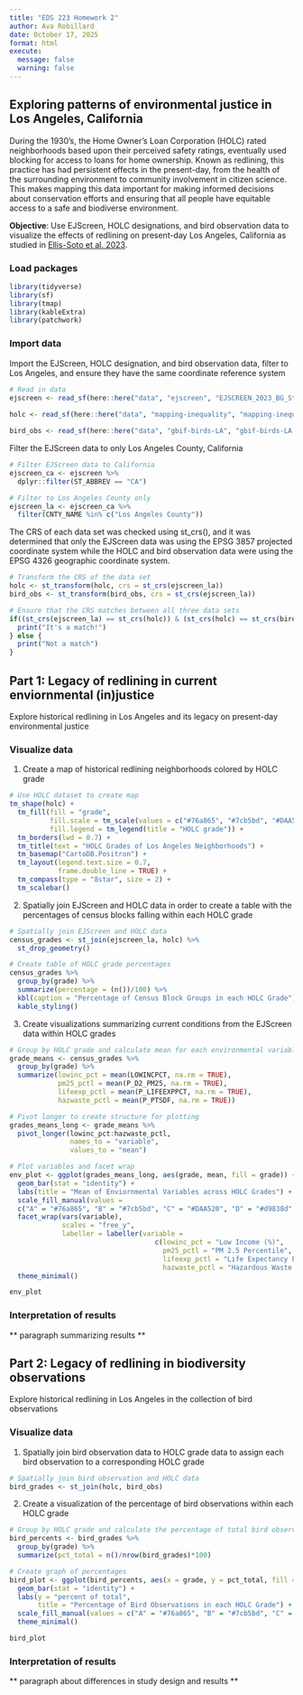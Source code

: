 ```yaml
---
title: "EDS 223 Homework 2"
author: Ava Robillard
date: October 17, 2025
format: html
execute:
  message: false
  warning: false
---
```


## Exploring patterns of environmental justice in Los Angeles, California

During the 1930's, the Home Owner's Loan Corporation (HOLC) rated neighborhoods based upon their perceived safety ratings, eventually used blocking for access to loans for home ownership. Known as redlining, this practice has had persistent effects in the present-day, from the health of the surrounding environment to community involvement in citizen science. This makes mapping this data important for making informed decisions about conservation efforts and ensuring that all people have equitable access to a safe and biodiverse environment.

**Objective**: Use EJScreen, HOLC designations, and bird observation data to visualize the effects of redlining on present-day Los Angeles, California as studied in [Ellis-Soto et al. 2023](https://ecoevorxiv.org/repository/view/3736/).

### Load packages
```r
library(tidyverse)
library(sf)
library(tmap)
library(kableExtra)
library(patchwork)
```

### Import data
Import the EJScreen, HOLC designation, and bird observation data, filter to Los Angeles, and ensure they have the same coordinate reference system
```r
# Read in data
ejscreen <- read_sf(here::here("data", "ejscreen", "EJSCREEN_2023_BG_StatePct_with_AS_CNMI_GU_VI.gdb")) 
  
holc <- read_sf(here::here("data", "mapping-inequality", "mapping-inequality-los-angeles.json"))

bird_obs <- read_sf(here::here("data", "gbif-birds-LA", "gbif-birds-LA.shp"))
```

Filter the EJScreen data to only Los Angeles County, California
```r
# Filter EJScreen data to California
ejscreen_ca <- ejscreen %>%
  dplyr::filter(ST_ABBREV == "CA") 

# Filter to Los Angeles County only
ejscreen_la <- ejscreen_ca %>%
  filter(CNTY_NAME %in% c("Los Angeles County")) 
```

The CRS of each data set was checked using st_crs(), and it was determined that only the EJScreen data was using the EPSG 3857 projected coordinate system while the HOLC and bird observation data were using the EPSG 4326 geographic coordinate system.
```r
# Transform the CRS of the data set
holc <- st_transform(holc, crs = st_crs(ejscreen_la))
bird_obs <- st_transform(bird_obs, crs = st_crs(ejscreen_la))

# Ensure that the CRS matches between all three data sets
if((st_crs(ejscreen_la) == st_crs(holc)) & (st_crs(holc) == st_crs(bird_obs))){
  print("It's a match!")
} else {
  print("Not a match")
}
```

## Part 1: Legacy of redlining in current enviornmental (in)justice
Explore historical redlining in Los Angeles and its legacy on present-day environmental justice

### Visualize data
1. Create a map of historical redlining neighborhoods colored by HOLC grade
```r
# Use HOLC dataset to create map
tm_shape(holc) +
  tm_fill(fill = "grade",
          fill.scale = tm_scale(values = c("#76a865", "#7cb5bd", "#DAA520", "#d9838d")),
          fill.legend = tm_legend(title = "HOLC grade")) +
  tm_borders(lwd = 0.7) +
  tm_title(text = "HOLC Grades of Los Angeles Neighborhoods") +
  tm_basemap("CartoDB.Positron") +
  tm_layout(legend.text.size = 0.7,
            frame.double_line = TRUE) +
  tm_compass(type = "8star", size = 2) +
  tm_scalebar() 
```

2. Spatially join EJScreen and HOLC data in order to create a table with the percentages of census blocks falling within each HOLC grade 
```r
# Spatially join EJScreen and HOLC data
census_grades <- st_join(ejscreen_la, holc) %>% 
  st_drop_geometry()

# Create table of HOLC grade percentages
census_grades %>% 
  group_by(grade) %>% 
  summarize(percentage = (n())/100) %>% 
  kbl(caption = "Percentage of Census Block Groups in each HOLC Grade") %>% 
  kable_styling()
```
 

3. Create visualizations summarizing current conditions from the EJScreen data 
within HOLC grades
```r
# Group by HOLC grade and calculate mean for each environmental variable 
grade_means <- census_grades %>% 
  group_by(grade) %>% 
  summarize(lowinc_pct = mean(LOWINCPCT, na.rm = TRUE),
            pm25_pctl = mean(P_D2_PM25, na.rm = TRUE),
            lifeexp_pctl = mean(P_LIFEEXPPCT, na.rm = TRUE),
            hazwaste_pctl = mean(P_PTSDF, na.rm = TRUE)) 

# Pivot longer to create structure for plotting
grades_means_long <- grade_means %>% 
  pivot_longer(lowinc_pct:hazwaste_pctl,
               names_to = "variable",
               values_to = "mean")

# Plot variables and facet wrap
env_plot <- ggplot(grades_means_long, aes(grade, mean, fill = grade)) +
  geom_bar(stat = "identity") +
  labs(title = "Mean of Enviornmental Variables across HOLC Grades") +
  scale_fill_manual(values = 
  c("A" = "#76a865", "B" = "#7cb5bd", "C" = "#DAA520", "D" = "#d9838d")) +
  facet_wrap(vars(variable),
             scales = "free_y",
             labeller = labeller(variable = 
                                    c(lowinc_pct = "Low Income (%)",
                                      pm25_pctl = "PM 2.5 Percentile",
                                      lifeexp_pctl = "Life Expectancy Percentile",
                                      hazwaste_pctl = "Hazardous Waste Proximity Percentile"))) +
  theme_minimal()

env_plot
```

### Interpretation of results
** paragraph summarizing results **

## Part 2: Legacy of redlining in biodiversity observations
Explore historical redlining in Los Angeles in the collection of bird observations

### Visualize data

1. Spatially join bird observation data to HOLC grade data to assign each bird observation to a corresponding HOLC grade
```r
# Spatially join bird observation and HOLC data
bird_grades <- st_join(holc, bird_obs) 
```

2. Create a visualization of the percentage of bird observations within each HOLC grade
```r
# Group by HOLC grade and calculate the percentage of total bird observations 
bird_percents <- bird_grades %>% 
  group_by(grade) %>% 
  summarize(pct_total = n()/nrow(bird_grades)*100)

# Create graph of percentages
bird_plot <- ggplot(bird_percents, aes(x = grade, y = pct_total, fill = grade)) +
  geom_bar(stat = "identity") +
  labs(y = "percent of total",
       title = "Percentage of Bird Observations in each HOLC Grade") +
  scale_fill_manual(values = c("A" = "#76a865", "B" = "#7cb5bd", "C" = "#DAA520", "D" = "#d9838d")) +
  theme_minimal()

bird_plot
```

### Interpretation of results
** paragraph about differences in study design and results **
